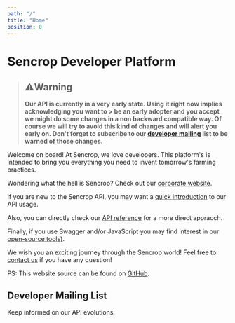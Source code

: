```yaml
---
path: "/"
title: "Home"
position: 0
---
```


# Sencrop Developer Platform
> ## ⚠️**Warning**
> 
> **Our API is currently in a very early state. Using it right now implies acknowledging you want to > be an early adopter and you accept we might do some changes in a non backward compatible way. Of course we will try to avoid this kind of changes and will alert you early on. Don't forget to subscribe to our [developer mailing](#developer-mailing-list) list to be warned of those changes.**

Welcome on board! At Sencrop, we love developers. This platform's is intended to bring you everything you need to invent tomorrow's farming practices.

Wondering what the hell is Sencrop? Check out our [corporate website](https://sencrop.com/en/).

If you are new to the Sencrop API, you may want a [quick introduction](/guide) to our API usage.

Also, you can directly check our [API reference](/reference) for a more direct appraoch.

Finally, if you use Swagger and/or JavaScript you may find interest in our [open-source tools)](/tools).

We wish you an exciting journey through the Sencrop world! Feel free to [contact us](https://sencrop.typeform.com/to/XzDjNC) if you have any question!

PS: This website source can be found on [GitHub](https://github.com/sencrop/sencrop-developer-platform).


## Developer Mailing List

Keep informed on our API evolutions:


<MailingForm />